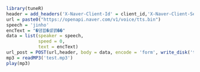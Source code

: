 ```r
library(tuneR)
header = add_headers('X-Naver-Client-Id' = client_id,'X-Naver-Client-Secret' = client_secret)
url = paste0("https://openapi.naver.com/v1/voice/tts.bin")
speech = 'jinho'
encText = "�덈뀞�섏꽭��"
data = list(speaker = speech,
            speed = 0,
            text = encText)
url_post = POST(url,header, body = data, encode = 'form', write_disk('test.mp3',overwrite = T))
mp3 = readMP3('test.mp3')
play(mp3)
```